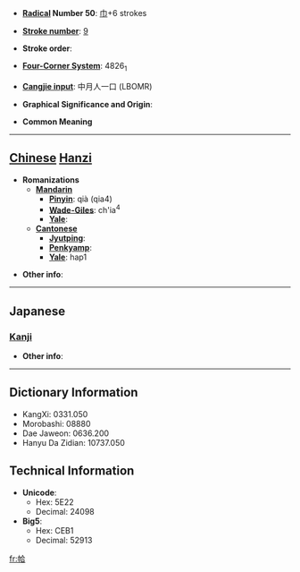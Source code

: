 * '''[[Wiktionary:Chinese radical index| Radical]] Number 50''': [[Wiktionary:Chinese radical index 巾|巾]]+6 strokes

* '''[[Wiktionary:Chinese total strokes index|Stroke number]]''': [[Wiktionary:Chinese total strokes index 9|9]]

* '''Stroke order''': 

* '''[[Wiktionary:Chinese four corner index|Four-Corner System]]''': 4826<sub>1</sub>

* '''[[Wiktionary:Chinese Cangjie index|Cangjie input]]''': 中月人一口 (LBOMR)

* '''Graphical Significance and Origin''': 

* '''Common Meaning'''

----

== [[Chinese]] [[Hanzi]] ==

* '''Romanizations'''
** '''[[Mandarin]]'''
*** '''[[Pinyin]]''': qià (qia4)
*** '''[[Wade-Giles]]''': ch'ia<sup>4</sup>
*** '''[[Yale]]''': 
** '''[[Cantonese]]'''
*** '''[[Jyutping]]''':
*** '''[[Penkyamp]]''': 
*** '''[[Yale]]''': hap1

* '''Other info''': 

----

==Japanese==
===[[Kanji]]===
{{kanji|on readings=[[かふ]] (kafu)|kun readings=}}

* '''Other info''':  

----

== Dictionary Information ==

* KangXi: 0331.050
* Morobashi: 08880
* Dae Jaweon: 0636.200
* Hanyu Da Zidian: 10737.050

== Technical Information ==

* '''Unicode''':
** Hex: 5E22
** Decimal: 24098
* '''Big5''':
** Hex: CEB1
** Decimal: 52913

[[fr:帢]]